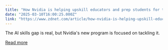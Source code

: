 ```yaml
---
title: "How Nvidia is helping upskill educators and prep students for the AI age"
date: "2025-03-10T16:00:25.000Z"
link: "https://www.zdnet.com/article/how-nvidia-is-helping-upskill-educators-and-prep-students-for-the-ai-age/"
---
```


The AI skills gap is real, but Nvidia's new program is focused on tackling it.

[Read more](https://www.zdnet.com/article/how-nvidia-is-helping-upskill-educators-and-prep-students-for-the-ai-age/)
